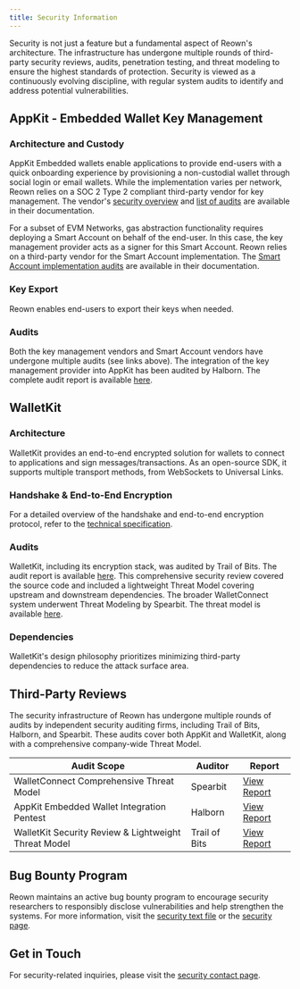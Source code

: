 ```yaml
---
title: Security Information
---
```


Security is not just a feature but a fundamental aspect of Reown's architecture. The infrastructure has undergone multiple rounds of third-party security reviews, audits, penetration testing, and threat modeling to ensure the highest standards of protection. Security is viewed as a continuously evolving discipline, with regular system audits to identify and address potential vulnerabilities.

## AppKit - Embedded Wallet Key Management

### Architecture and Custody
AppKit Embedded wallets enable applications to provide end-users with a quick onboarding experience by provisioning a non-custodial wallet through social login or email wallets. While the implementation varies per network, Reown relies on a SOC 2 Type 2 compliant third-party vendor for key management. The vendor's [security overview](https://magic.link/docs/home/security/product-security) and [list of audits](https://magic.link/docs/home/security/security-compliance) are available in their documentation.

For a subset of EVM Networks, gas abstraction functionality requires deploying a Smart Account on behalf of the end-user. In this case, the key management provider acts as a signer for this Smart Account. Reown relies on a third-party vendor for the Smart Account implementation. The [Smart Account implementation audits](https://docs.safe.global/smart-account-audits) are available in their documentation.

### Key Export
Reown enables end-users to export their keys when needed.

### Audits
Both the key management vendors and Smart Account vendors have undergone multiple audits (see links above). The integration of the key management provider into AppKit has been audited by Halborn. The complete audit report is available [here](https://drive.google.com/file/d/1LQ6BkcI4PHs_FKAzpCRMqwD--rq6uOy6/view).

## WalletKit

### Architecture
WalletKit provides an end-to-end encrypted solution for wallets to connect to applications and sign messages/transactions. As an open-source SDK, it supports multiple transport methods, from WebSockets to Universal Links.

### Handshake & End-to-End Encryption
For a detailed overview of the handshake and end-to-end encryption protocol, refer to the [technical specification](https://specs.walletconnect.com/2.0/specs/clients/sign/session-proposal).

### Audits
WalletKit, including its encryption stack, was audited by Trail of Bits. The audit report is available [here](https://github.com/trailofbits/publications/blob/master/reviews/2023-03-walletconnectv2-securityreview.pdf). This comprehensive security review covered the source code and included a lightweight Threat Model covering upstream and downstream dependencies. The broader WalletConnect system underwent Threat Modeling by Spearbit. The threat model is available [here](https://drive.google.com/file/d/1QpPSLvCEMunaYHHBPN0g6kYd39uFxpPk/view).

### Dependencies
WalletKit's design philosophy prioritizes minimizing third-party dependencies to reduce the attack surface area.

## Third-Party Reviews

The security infrastructure of Reown has undergone multiple rounds of audits by independent security auditing firms, including Trail of Bits, Halborn, and Spearbit. These audits cover both AppKit and WalletKit, along with a comprehensive company-wide Threat Model.

| Audit Scope | Auditor | Report |
| --- | --- | --- |
| WalletConnect Comprehensive Threat Model | Spearbit | [View Report](https://drive.google.com/file/d/1QpPSLvCEMunaYHHBPN0g6kYd39uFxpPk/view) |
| AppKit Embedded Wallet Integration Pentest | Halborn | [View Report](https://drive.google.com/file/d/1LQ6BkcI4PHs_FKAzpCRMqwD--rq6uOy6/view) |
| WalletKit Security Review & Lightweight Threat Model | Trail of Bits | [View Report](https://github.com/trailofbits/publications/blob/master/reviews/2023-03-walletconnectv2-securityreview.pdf) |

## Bug Bounty Program

Reown maintains an active bug bounty program to encourage security researchers to responsibly disclose vulnerabilities and help strengthen the systems. For more information, visit the [security text file](https://reown.com/.well-known/security.txt) or the [security page](https://reown.com/security).

## Get in Touch

For security-related inquiries, please visit the [security contact page](https://reown.com/security).